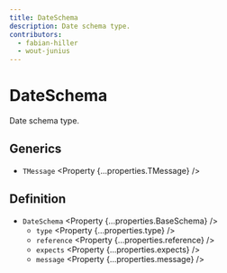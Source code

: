 ```yaml
---
title: DateSchema
description: Date schema type.
contributors:
  - fabian-hiller
  - wout-junius
---
```



# DateSchema

Date schema type.

## Generics

- `TMessage` <Property {...properties.TMessage} />

## Definition

- `DateSchema` <Property {...properties.BaseSchema} />
  - `type` <Property {...properties.type} />
  - `reference` <Property {...properties.reference} />
  - `expects` <Property {...properties.expects} />
  - `message` <Property {...properties.message} />
